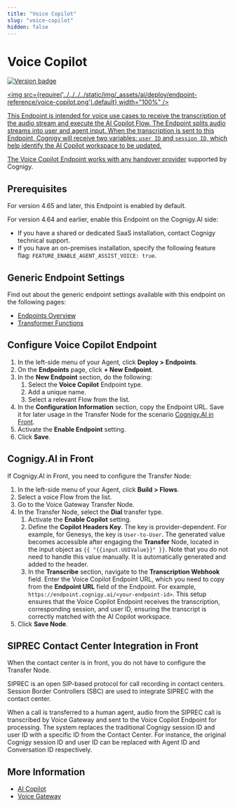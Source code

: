 ```yaml
---
title: "Voice Copilot"
slug: "voice-copilot"
hidden: false
---
```


# Voice Copilot

<a href="../../../release-notes/4.66.mdx" /><img src="https://img.shields.io/badge/Updated in-v4.66-blue.svg" alt="Version badge" />

<img src={require('../../../../static/img/_assets/ai/deploy/endpoint-reference/voice-copilot.png').default} width="100%" />

This Endpoint is intended for voice use cases
to receive the transcription of the audio stream and execute the AI Copilot Flow.
The Endpoint splits audio streams into user and agent input.
When the transcription is sent to this Endpoint, Cognigy will receive two variables:
`user ID` and `session ID`, which help identify the AI Copilot workspace to be updated.

The Voice Copilot Endpoint works with any [handover provider](../../human-escalation/handover-reference/overview.mdx) supported by Cognigy.

## Prerequisites

For version 4.65 and later, this Endpoint is enabled by default.
 
For version 4.64 and earlier, enable this Endpoint on the Cognigy.AI side:
 
- If you have a shared or dedicated SaaS installation, contact Cognigy technical support. 
- If you have an on-premises installation, specify the following feature flag: `FEATURE_ENABLE_AGENT_ASSIST_VOICE: true`.

## Generic Endpoint Settings

Find out about the generic endpoint settings available with this endpoint on the following pages:

- [Endpoints Overview](../endpoints/overview.mdx)
- [Transformer Functions](../endpoints/transformers/transformers.mdx)

## Configure Voice Copilot Endpoint

1. In the left-side menu of your Agent, click **Deploy > Endpoints**.
2. On the **Endpoints** page, click **+ New Endpoint**.
3. In the **New Endpoint** section, do the following: <br />
    1. Select the **Voice Copilot** Endpoint type. <br />
    2. Add a unique name.<br />
    3. Select a relevant Flow from the list.<br />
4. In the **Configuration Information** section, copy the Endpoint URL. Save it for later usage in the Transfer Node for the scenario [Cognigy.AI in Front](#cognigyai-in-front).
5. Activate the **Enable Endpoint** setting. 
6. Click **Save**.

## Cognigy.AI in Front

If Cognigy.AI in Front, you need to configure the Transfer Node:

1. In the left-side menu of your Agent, click **Build > Flows**. 
2. Select a voice Flow from the list.
3. Go to the Voice Gateway Transfer Node.
4. In the Transfer Node, select the **Dial** transfer type.<br />
    1. Activate the **Enable Copilot** setting.<br />
    2. Define the **Copilot Headers Key**. The key is provider-dependent. For example, for Genesys, the key is `User-to-User`. The generated value becomes accessible after engaging the **Transfer** Node, located in the input object as `{{ "{{input.UUIValue}}" }}`. Note that you do not need to handle this value manually. It is automatically generated and added to the header.<br />
    3. In the **Transcribe** section, navigate to the **Transcription Webhook** field. Enter the Voice Copilot Endpoint URL, which you need to copy from the **Endpoint URL** field of the Endpoint. For example, `https://endpoint.cognigy.ai/<your-endpoint-id>`. This setup ensures that the Voice Copilot Endpoint receives the transcription, corresponding session, and user ID, ensuring the transcript is correctly matched with the AI Copilot workspace.<br /> 
5. Click **Save Node**.

## SIPREC Contact Center Integration in Front

When the contact center is in front, you do not have to configure the Transfer Node.

SIPREC is an open SIP-based protocol for call recording in contact centers. Session Border Controllers (SBC) are used to integrate SIPREC with the contact center. 

When a call is transferred to a human agent, audio from the SIPREC call is transcribed by Voice Gateway and sent to the Voice Copilot Endpoint for processing. The system replaces the traditional Cognigy session ID and user ID with a specific ID from the Contact Center. For instance, the original Cognigy session ID and user ID can be replaced with Agent ID and Conversation ID respectively.

## More Information

- [AI Copilot](../../../ai-copilot/overview.mdx)
- [Voice Gateway](../../../voice-gateway/overview.mdx)